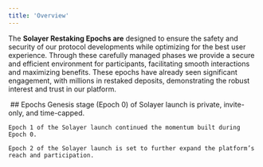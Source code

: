 ```yaml
---
title: 'Overview'
---
```


The **Solayer Restaking Epochs are** designed to ensure the safety and security of our protocol developments while optimizing for the best user experience. Through these carefully managed phases we provide a secure and efficient environment for participants, facilitating smooth interactions and maximizing benefits. These epochs have already seen significant engagement, with millions in restaked deposits, demonstrating the robust interest and trust in our platform.

<Frame><img src="https://2113331469-files.gitbook.io/~/files/v0/b/gitbook-x-prod.appspot.com/o/spaces%2FzYM0pEemeu6F3UKGPAZE%2Fuploads%2FHTZSKvr7tfzVgtKznBo2%2Fimage.png?alt=media&token=1bd602e2-bd3d-4092-b0ac-fbcd46f0f35f" alt="" /></Frame>
## Epochs

<CardGroup cols={2}>
  <Card
    title="Epoch 0"
    href="/community/restaking-epochs/epoch-0"
  >
    Genesis stage (Epoch 0) of Solayer launch is private, invite-only, and time-capped.
  </Card>
  <Card
        title="Epoch 1"
    href="/community/restaking-epochs/epoch-1"

  >
    Epoch 1 of the Solayer launch continued the momentum built during Epoch 0.
  </Card>
    <Card
        title="Epoch 2"
    href="/community/restaking-epochs/epoch-1"

  >
    Epoch 2 of the Solayer launch is set to further expand the platform’s reach and participation.
  </Card>
</CardGroup>